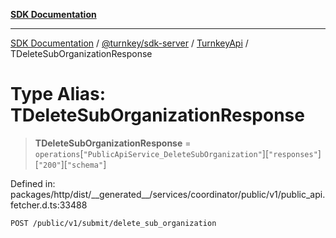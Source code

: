 [**SDK Documentation**](../../../../../README.mdx)

***

[SDK Documentation](../../../../../packages.mdx) / [@turnkey/sdk-server](../../../README.mdx) / [TurnkeyApi](../README.mdx) / TDeleteSubOrganizationResponse

# Type Alias: TDeleteSubOrganizationResponse

> **TDeleteSubOrganizationResponse** = `operations`\[`"PublicApiService_DeleteSubOrganization"`\]\[`"responses"`\]\[`"200"`\]\[`"schema"`\]

Defined in: packages/http/dist/\_\_generated\_\_/services/coordinator/public/v1/public\_api.fetcher.d.ts:33488

`POST /public/v1/submit/delete_sub_organization`
